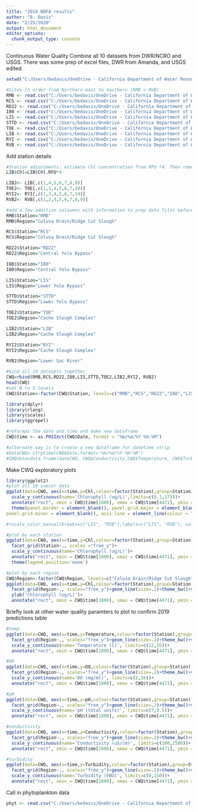 ```yaml
---
title: "2019 NDFA results"
author: "B. Davis"
date: "2/25/2020"
output: html_document
editor_options: 
  chunk_output_type: console
---
```


Continuous Water Quality
Combine all 10 datasets from DWR/NCRO and USGS. There was some prep of excel files, DWR from Amanda, and USGS edited.

```r
setwd("C:/Users/bedavis/OneDrive - California Department of Water Resources/My Documents/Special Studies/Internal/NDFA/2019 NDFA/Continuous Water Quality-NCRO")

#Sites in order from Northern-most to Southern (RMB > RVB)
RMB <- read.csv("C:/Users/bedavis/OneDrive - California Department of Water Resources/My Documents/Special Studies/Internal/NDFA/2019 NDFA/Continuous Water Quality-NCRO/NDFA 2019 continuous_RMB.csv")
RCS <- read.csv("C:/Users/bedavis/OneDrive - California Department of Water Resources/My Documents/Special Studies/Internal/NDFA/2019 NDFA/Continuous Water Quality-NCRO/NDFA 2019 continuous_RCS.csv")
RD22 <- read.csv("C:/Users/bedavis/OneDrive - California Department of Water Resources/My Documents/Special Studies/Internal/NDFA/2019 NDFA/Continuous Water Quality-NCRO/NDFA 2019 continuous_RD22.csv")
I80 <- read.csv("C:/Users/bedavis/OneDrive - California Department of Water Resources/My Documents/Special Studies/Internal/NDFA/2019 NDFA/Continuous Water Quality-NCRO/NDFA 2019 continuous_I80.csv")
LIS <- read.csv("C:/Users/bedavis/OneDrive - California Department of Water Resources/My Documents/Special Studies/Internal/NDFA/2019 NDFA/Continuous Water Quality-NCRO/NDFA 2019 continuous_LIS.csv")
STTD <- read.csv("C:/Users/bedavis/OneDrive - California Department of Water Resources/My Documents/Special Studies/Internal/NDFA/2019 NDFA/Continuous Water Quality-NCRO/NDFA 2019 continuous_STTD.csv")
TOE <- read.csv("C:/Users/bedavis/OneDrive - California Department of Water Resources/My Documents/Special Studies/Internal/NDFA/2019 NDFA/Continuous Water Quality-NCRO/NDFA 2019 continuous_TOE.csv")
LIB <- read.csv("C:/Users/bedavis/OneDrive - California Department of Water Resources/My Documents/Special Studies/Internal/NDFA/2019 NDFA/Continuous Water Quality-NCRO/NDFA 2019 continuous_LIB.csv")
RYI <- read.csv("C:/Users/bedavis/OneDrive - California Department of Water Resources/My Documents/Special Studies/Internal/NDFA/2019 NDFA/Continuous Water Quality-NCRO/NDFA 2019 continuous_RYI.csv")
RVB <- read.csv("C:/Users/bedavis/OneDrive - California Department of Water Resources/My Documents/Special Studies/Internal/NDFA/2019 NDFA/Continuous Water Quality-NCRO/NDFA 2019 continuous_RVB.csv")

```

Add station details

```r
#Station adjustments; estimate Chl concentration from RFU *4. Then remove and keep only Chl - concentration for USGS and EMP stations to match the DWR stations
LIB$Chl=LIB$Chl.RFU*4

LIB2<- LIB[,c(1,4,5,6,7,8,9)]
TOE2<- TOE[,c(1,3,4,5,6,7,10)]
RYI2<- RYI[,c(1,3,4,5,6,7,14)]
RVB2<- RVB[,c(1,2,4,5,6,7,8,9)]

#add a few addition coloumns with information to prep data files before merge
RMB$Station="RMB"
RMB$Region="Colusa Drain/Ridge Cut Slough"

RCS$Station="RCS"
RCS$Region="Colusa Drain/Ridge Cut Slough"

RD22$Station="RD22"
RD22$Region="Central Yolo Bypass"

I80$Station="I80"
I80$Region="Central Yolo Bypass"

LIS$Station="LIS"
LIS$Region="Lower Yolo Bypass"

STTD$Station="STTD"
STTD$Region="Lower Yolo Bypass"

TOE2$Station="TOE"
TOE2$Region="Cache Slough Complex"

LIB2$Station="LIB"
LIB2$Region="Cache Slough Complex"

RYI2$Station="RYI"
RYI2$Region="Cache Slough Complex"

RVB2$Region="Lower Sac River"

#bind all 10 datasets together
CWQ=rbind(RMB,RCS,RD22,I80,LIS,STTD,TOE2,LIB2,RYI2, RVB2)
head(CWQ)
#set N to S levels
CWQ$Station<-factor(CWQ$Station, levels=c("RMB","RCS","RD22","I80","LIS","STTD","TOE","LIB","RYI", "RVB"))

library(dplyr)
library(rlang)
library(scales)
library(ggrepel)

#reformat the date and time and make new dataframe
CWQ$time <- as.POSIXct(CWQ$Date, format = "%m/%d/%Y %H:%M")

#alternate way is to create a new dataframe for datetime strip
#dateCWQ= strptime(CWQ$Date,format='%m/%d/%Y %H:%M')
#CWQdata=data.frame(dateCWQ, CWQ$Conductivity,CWQ$Temperature, CWQ$Turbidity,CWQ$DO, CWQ$pH, CWQ$Chl, CWQ$Station)


```

Make CWQ exploratory plots


```r

library(ggplot2)
#plot all 10 snesor data
ggplot(data=CWQ, aes(x=time,y=Chl,colour=factor(Station),group=Station))+geom_line(size=.2)+theme_bw()+scale_x_datetime("Date 2019",breaks=date_breaks("96 hour"), labels=date_format("%m/%d")) +theme(axis.text.x=element_text(angle=90))+
  scale_y_continuous(name='Chlorophyll (ug/L)',limits=c(0.1,175))+
  annotate("rect", xmin = CWQ$time[1800], xmax = CWQ$time[4471], ymin = 0.1, ymax = 175,alpha = .2)+ 
  theme(panel.border = element_blank(), panel.grid.major = element_blank(),
panel.grid.minor = element_blank(), axis.line = element_line(colour = "black"))

#+scale_color_manual(breaks=c("LIS", "RVB"),labels=c("LIS", "RVB"), values=c("black", "blue"))

#plot by each station
ggplot(data=CWQ, aes(x=time,y=Chl,colour=factor(Station),group=Station))+geom_line(size=.2)+theme_bw()+scale_x_datetime("Date 2019",breaks=date_breaks("96 hour"), labels=date_format("%m/%d")) +theme(axis.text.x=element_text(angle=90))+
  facet_grid(Station~., scales ="free_y")+
  scale_y_continuous(name='Chlorophyll (ug/L)')+
  annotate("rect", xmin = CWQ$time[1800], xmax = CWQ$time[4471], ymin = 0.1, ymax = 175,alpha = .2)+
  theme(legend.position='none')

#plot by each region
CWQ$Region<-factor(CWQ$Region, levels=c("Colusa Drain/Ridge Cut Slough","Central Yolo Bypass","Lower Yolo Bypass","Cache Slough Complex","Lower Sac River"))
ggplot(data=CWQ, aes(x=time,y=Chl,colour=factor(Station),group=Station))+
  facet_grid(Region~., scales="free_y")+geom_line(size=.2)+theme_bw()+scale_x_datetime("Date 2019",breaks=date_breaks("96 hour"), labels=date_format("%m/%d")) +theme(axis.text.x=element_text(angle=90))+
  ylab('Chlorophyll (ug/L)')+
  annotate("rect", xmin = CWQ$time[1800], xmax = CWQ$time[4471], ymin = 0.1, ymax = 175,alpha = .2)

```

Briefly look at other water quality paramters to plot to confirm 2019 predictions table

```r
#temp
ggplot(data=CWQ, aes(x=time,y=Temperature,colour=factor(Station),group=Station))+
  facet_grid(Region~., scales="free_y")+geom_line(size=.2)+theme_bw()+scale_x_datetime("Date 2019",breaks=date_breaks("96 hour"), labels=date_format("%m/%d")) +theme(axis.text.x=element_text(angle=90))+
  scale_y_continuous(name='Temperature (C)', limits=c(12,35))+
  annotate("rect", xmin = CWQ$time[1800], xmax = CWQ$time[4471], ymin = 12, ymax = 35,alpha = .2)

#DO
ggplot(data=CWQ, aes(x=time,y=DO,colour=factor(Station),group=Station))+
  facet_grid(Region~., scales="free_y")+geom_line(size=.2)+theme_bw()+scale_x_datetime("Date 2019",breaks=date_breaks("96 hour"), labels=date_format("%m/%d")) +theme(axis.text.x=element_text(angle=90))+
  scale_y_continuous(name='DO (mg/ml)', limits=c(2,16))+
  annotate("rect", xmin = CWQ$time[1800], xmax = CWQ$time[4471], ymin = 2, ymax = 16,alpha = .2)

#pH
ggplot(data=CWQ, aes(x=time,y=pH,colour=factor(Station),group=Station))+
  facet_grid(Region~., scales="free_y")+geom_line(size=.2)+theme_bw()+scale_x_datetime("Date 2019",breaks=date_breaks("96 hour"), labels=date_format("%m/%d")) +theme(axis.text.x=element_text(angle=90))+
  scale_y_continuous(name='pH (total units)', limits=c(7,9.5))+
  annotate("rect", xmin = CWQ$time[1800], xmax = CWQ$time[4471], ymin = 7, ymax = 9.5,alpha = .2)

#conductivity
ggplot(data=CWQ, aes(x=time,y=Conductivity,colour=factor(Station),group=Station))+
  facet_grid(Region~., scales="free_y")+geom_line(size=.2)+theme_bw()+scale_x_datetime("Date 2019",breaks=date_breaks("96 hour"), labels=date_format("%m/%d")) +theme(axis.text.x=element_text(angle=90))+
  scale_y_continuous(name='Conductivity (uS/cm)', limits=c(100,1500))+
  annotate("rect", xmin = CWQ$time[1800], xmax = CWQ$time[4471], ymin = 100, ymax = 1500,alpha = .2)

#turbidity
ggplot(data=CWQ, aes(x=time,y=Turbidity,colour=factor(Station),group=Station))+
  facet_grid(Region~., scales="free_y")+geom_line(size=.2)+theme_bw()+scale_x_datetime("Date 2019",breaks=date_breaks("96 hour"), labels=date_format("%m/%d")) +theme(axis.text.x=element_text(angle=90))+
  scale_y_continuous(name='Turbidity (FNU)', limits=c(0,150))+
  annotate("rect", xmin = CWQ$time[1800], xmax = CWQ$time[4471], ymin = 0, ymax = 150,alpha = .2)

```

Call in phytoplankton data

```r
phyt <- read.csv("C:/Users/bedavis/OneDrive - California Department of Water Resources/My Documents/Special Studies/Internal/NDFA/2019 NDFA/Continuous Water Quality-NCRO/LT_phyto_RAW_2019bd.csv")


```


```r



```


```r



```
